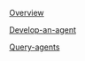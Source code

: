 [Overview](Agents/Overview)

[Develop-an-agent](Agents/Develop-an-agent)

[Query-agents](Agents/Query-agents)